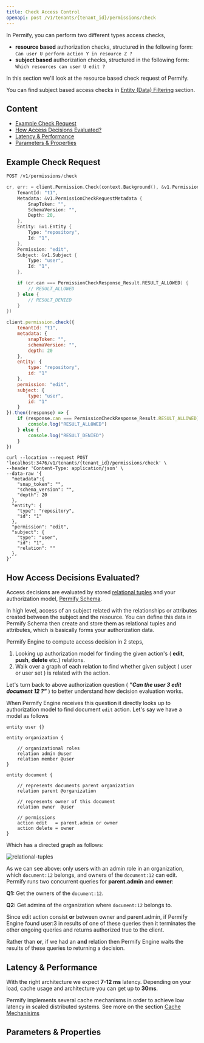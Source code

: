 ```yaml
---
title: Check Access Control
openapi: post /v1/tenants/{tenant_id}/permissions/check
---
```


In Permify, you can perform two different types access checks,

- **resource based** authorization checks, structured in the following form: `Can user U perform action Y in resource Z ?`
- **subject based** authorization checks, structured in the following form: `Which resources can user U edit ?`

In this section we'll look at the resource based check request of Permify. 

You can find subject based access checks in [Entity (Data) Filtering] section.

[Entity (Data) Filtering]: ./lookup-entity

## Content 

- [Example Check Request](#example-check-request)
- [How Access Decisions Evaluated?](#how-access-decisions-evaluated)
- [Latency & Performance](#latency-and-performance)
- [Parameters & Properties](#parameters-and-properties)

## Example Check Request

```javascript
POST /v1/permissions/check
```

<Tabs>
<Tab title="Go">

```go
cr, err: = client.Permission.Check(context.Background(), &v1.PermissionCheckRequest {
    TenantId: "t1",
    Metadata: &v1.PermissionCheckRequestMetadata {
        SnapToken: "",
        SchemaVersion: "",
        Depth: 20,
    },
    Entity: &v1.Entity {
        Type: "repository",
        Id: "1",
    },
    Permission: "edit",
    Subject: &v1.Subject {
        Type: "user",
        Id: "1",
    },

    if (cr.can === PermissionCheckResponse_Result.RESULT_ALLOWED) {
        // RESULT_ALLOWED
    } else {
        // RESULT_DENIED
    }
})
```

</Tab>
<Tab title="Node">

```javascript
client.permission.check({
    tenantId: "t1", 
    metadata: {
        snapToken: "",
        schemaVersion: "",
        depth: 20
    },
    entity: {
        type: "repository",
        id: "1"
    },
    permission: "edit",
    subject: {
        type: "user",
        id: "1"
    }
}).then((response) => {
    if (response.can === PermissionCheckResponse_Result.RESULT_ALLOWED) {
        console.log("RESULT_ALLOWED")
    } else {
        console.log("RESULT_DENIED")
    }
})
```

</Tab>
<Tab title="cURL">

```curl
curl --location --request POST 'localhost:3476/v1/tenants/{tenant_id}/permissions/check' \
--header 'Content-Type: application/json' \
--data-raw '{
  "metadata":{
    "snap_token": "",
    "schema_version": "",
    "depth": 20
  },
  "entity": {
    "type": "repository",
    "id": "1"
  },
  "permission": "edit",
  "subject": {
    "type": "user",
    "id": "1",
    "relation": ""
  },
}'
```
</Tab>
</Tabs>

## How Access Decisions Evaluated?

Access decisions are evaluated by stored [relational tuples] and your authorization model, [Permify Schema]. 

In high level, access of an subject related with the relationships or attributes created between the subject and the resource. You can define this data in Permify Schema then create and store them as relational tuples and attributes, which is basically forms your authorization data. 

Permify Engine to compute access decision in 2 steps, 
1. Looking up authorization model for finding the given action's ( **edit**, **push**, **delete** etc.) relations.
2. Walk over a graph of each relation to find whether given subject ( user or user set ) is related with the action. 

Let's turn back to above authorization question ( ***"Can the user 3 edit document 12 ?"*** ) to better understand how decision evaluation works. 

[relational tuples]: ../../getting-started/sync-data.md
[Permify Schema]:  ../../getting-started/modeling.md

When Permify Engine receives this question it directly looks up to authorization model to find document `‍edit` action. Let's say we have a model as follows

```perm
entity user {}
        
entity organization {

    // organizational roles
    relation admin @user
    relation member @user
}

entity document {

    // represents documents parent organization
    relation parent @organization
    
    // represents owner of this document
    relation owner  @user
    
    // permissions
    action edit   = parent.admin or owner
    action delete = owner
} 
```

Which has a directed graph as follows:

![relational-tuples](https://github.com/Permify/permify/assets/39353278/cec9936c-f907-42c0-a419-032ebb45454e)

As we can see above: only users with an admin role in an organization, which `document:12` belongs, and owners of the `document:12` can edit. Permify runs two concurrent queries for **parent.admin** and **owner**:

**Q1:** Get the owners of the `document:12`.

**Q2:** Get admins of the organization where `document:12` belongs to.

Since edit action consist **or** between owner and parent.admin, if Permify Engine found user:3 in results of one of these queries then it terminates the other ongoing queries and returns authorized true to the client.

Rather than **or**, if we had an **and** relation then Permify Engine waits the results of these queries to returning a decision. 

## Latency & Performance

With the right architecture we expect **7-12 ms** latency. Depending on your load, cache usage and architecture you can get up to **30ms**.

Permify implements several cache mechanisms in order to achieve low latency in scaled distributed systems. See more on the section [Cache Mechanisims](../../operations/cache) 

## Parameters & Properties
